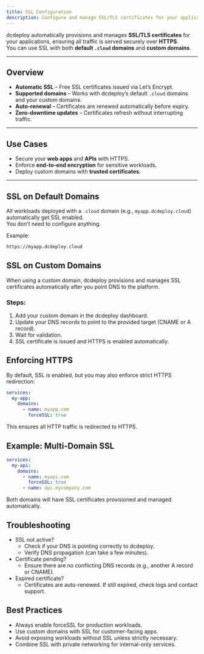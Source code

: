 ```yaml
---
title: SSL Configuration
description: Configure and manage SSL/TLS certificates for your applications and services in dcdeploy for secure HTTPS traffic.
---
```


dcdeploy automatically provisions and manages **SSL/TLS certificates** for your applications, ensuring all traffic is served securely over **HTTPS**.  
You can use SSL with both **default `.cloud` domains** and **custom domains**.

---

## Overview

- **Automatic SSL** – Free SSL certificates issued via Let’s Encrypt.  
- **Supported domains** – Works with dcdeploy’s default `.cloud` domains and your custom domains.  
- **Auto-renewal** – Certificates are renewed automatically before expiry.  
- **Zero-downtime updates** – Certificates refresh without interrupting traffic.  

---

## Use Cases

- Secure your **web apps** and **APIs** with HTTPS.  
- Enforce **end-to-end encryption** for sensitive workloads.  
- Deploy custom domains with **trusted certificates**.  

---

## SSL on Default Domains

All workloads deployed with a `.cloud` domain (e.g., `myapp.dcdeploy.cloud`) automatically get SSL enabled.  
You don’t need to configure anything.

Example:  
```bash
https://myapp.dcdeploy.cloud
```
## SSL on Custom Domains
When using a custom domain, dcdeploy provisions and manages SSL certificates automatically after you point DNS to the platform.

### Steps:
1. Add your custom domain in the dcdeploy dashboard.
2. Update your DNS records to point to the provided target (CNAME or A record).
3. Wait for validation.
4. SSL certificate is issued and HTTPS is enabled automatically.

## Enforcing HTTPS
By default, SSL is enabled, but you may also enforce strict HTTPS redirection:

```yaml
services:
  my-app:
    domains:
      - name: myapp.com
        forceSSL: true
```        
This ensures all HTTP traffic is redirected to HTTPS.

## Example: Multi-Domain SSL
```yaml
services:
  my-api:
    domains:
      - name: myapi.com
        forceSSL: true
      - name: api.mycompany.com
```      
Both domains will have SSL certificates provisioned and managed automatically.

## Troubleshooting
- SSL not active?
  - Check if your DNS is pointing correctly to dcdeploy.
  - Verify DNS propagation (can take a few minutes).
- Certificate pending?
  - Ensure there are no conflicting DNS records (e.g., another A record or CNAME).
- Expired certificate?
  - Certificates are auto-renewed. If still expired, check logs and contact support.

## Best Practices
- Always enable forceSSL for production workloads.
- Use custom domains with SSL for customer-facing apps.
- Avoid exposing workloads without SSL unless strictly necessary.
- Combine SSL with private networking for internal-only services.